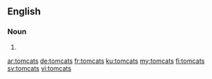 ==English==

===Noun===
{{head|en|noun plural form}}

# {{plural of|tomcat|lang=en}}

[[ar:tomcats]]
[[de:tomcats]]
[[fr:tomcats]]
[[ku:tomcats]]
[[my:tomcats]]
[[fi:tomcats]]
[[sv:tomcats]]
[[vi:tomcats]]